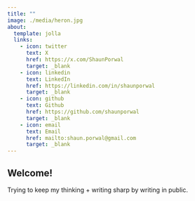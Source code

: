 ```yaml
---
title: ""
image: ./media/heron.jpg
about:
  template: jolla
  links:
    - icon: twitter
      text: X
      href: https://x.com/ShaunPorwal
      target: _blank
    - icon: linkedin
      text: LinkedIn
      href: https://linkedin.com/in/shaunporwal
      target: _blank
    - icon: github
      text: Github
      href: https://github.com/shaunporwal
      target: _blank
    - icon: email
      text: Email
      href: mailto:shaun.porwal@gmail.com
      target: _blank
---
```


## Welcome!

Trying to keep my thinking + writing sharp by writing in public.
